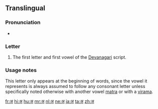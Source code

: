 {{Devanagari character info|hex=0905|name=DEVANAGARI LETTER A|image=[[File:Deva-a.png|100px]]}}
{{also|अं|अँ}}
==Translingual==

===Pronunciation===
* {{IPA|/ə/|lang=mul}}

===Letter===
{{mul-deva|a}}

# The first letter and first vowel of the [[Devanagari]] script.

===Usage notes===
This letter only appears at the beginning of words, since the vowel it represents is always assumed to follow any consonant letter unless specifically noted otherwise with another vowel [[matra]] or with a [[virama]].

[[fr:अ]]
[[hi:अ]]
[[hu:अ]]
[[mr:अ]]
[[nl:अ]]
[[ne:अ]]
[[ja:अ]]
[[ta:अ]]
[[zh:अ]]